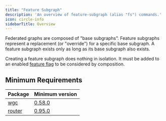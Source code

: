 ```yaml
---
title: "Feature Subgraph"
description: 'An overview of feature-subgraph (alias "fs") commands.'
icon: circle-info
sidebarTitle: Overview
---
```


Federated graphs are composed of "base subgraphs". Feature subgraphs represent a replacement (or "override") for a specific base subgraph. A feature subgraph exists only as long as its base subgraph also exists.

Creating a feature subgraph does nothing in isolation. It must be added to an enabled [feature flag](/concepts/feature-flags) to be considered by composition.

## Minimum Requirements

|Package|Minimum version|
|---|---|
|[wgc](/cli/intro)|[0.58.0](https://github.com/wundergraph/cosmo/compare/wgc@0.57.7...wgc@0.58.0)|
|[router](/router/intro)|[0.95.0](https://github.com/wundergraph/cosmo/releases/tag/router%400.95.0)|

<CardGroup>
<Card title="Create Feature Subgraph" href="/cli/feature-subgraph/create-feature-subgraph" icon="plus" horizontal/>
<Card title="Publish Feature Subgraph" href="/cli/feature-subgraph/publish-feature-subgraph" icon="upload" horizontal/>
<Card title="Update Feature Subgraph" href="/cli/feature-subgraph/update-feature-subgraph" icon="pen-to-square" horizontal/>
<Card title="Delete Feature Subgraph" href="/cli/feature-subgraph/delete-feature-subgraph" icon="trash" horizontal/>
</CardGroup>

